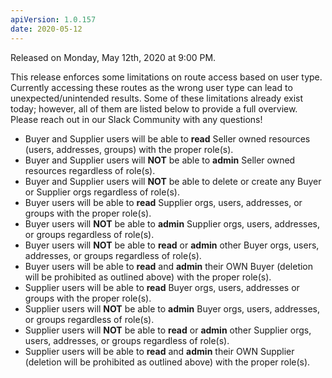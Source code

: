 ```yaml
---
apiVersion: 1.0.157
date: 2020-05-12
---
```


Released on Monday, May 12th, 2020 at 9:00 PM.

This release enforces some limitations on route access based on user type. Currently accessing these routes as the wrong user type can lead to unexpected/unintended results. Some of these limitations already exist today; however, all of them are listed below to provide a full overview. Please reach out in our Slack Community with any questions!

- Buyer and Supplier users will be able to **read** Seller owned resources (users, addresses, groups) with the proper role(s).
- Buyer and Supplier users will **NOT** be able to **admin** Seller owned resources regardless of role(s).
- Buyer and Supplier users will **NOT** be able to delete or create any Buyer or Supplier orgs regardless of role(s).
- Buyer users will be able to **read** Supplier orgs, users, addresses, or groups with the proper role(s).
- Buyer users will **NOT** be able to **admin** Supplier orgs, users, addresses, or groups regardless of role(s).
- Buyer users will **NOT** be able to **read** or **admin** other Buyer orgs, users, addresses, or groups regardless of role(s).
- Buyer users will be able to **read** and **admin** their OWN Buyer (deletion will be prohibited as outlined above) with the proper role(s).
- Supplier users will be able to **read** Buyer orgs, users, addresses or groups with the proper role(s).
- Supplier users will **NOT** be able to **admin** Buyer orgs, users, addresses, or groups regardless of role(s).
- Supplier users will **NOT** be able to **read** or **admin** other Supplier orgs, users, addresses, or groups regardless of role(s).
- Supplier users will be able to **read** and **admin** their OWN Supplier (deletion will be prohibited as outlined above) with the proper role(s).
